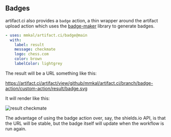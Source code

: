 ## Badges

artifact.ci also provides a `badge` action, a thin wrapper around the artifact upload action which uses the [badge-maker](https://github.com/badges/shields) library to generate badges.

```yaml
- uses: mmkal/artifact.ci/badge@main
  with:
    label: result
    message: checkmate
    logo: chess.com
    color: brown
    labelColor: lightgrey
```

The result will be a URL something like this:

https://artifact.ci/artifact/view/github/mmkal/artifact.ci/branch/badge-action/custom-action/result/badge.svg

It will render like this:

![result checkmate](https://artifact.ci/artifact/view/github/mmkal/artifact.ci/branch/badge-action/custom-action/result/badge.svg)

The advantage of using the badge action over, say, the shields.io API, is that the URL will be stable, but the badge itself will update when the workflow is run again.
